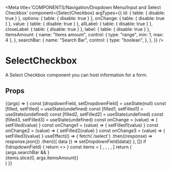 
<Meta
  title='COMPONENTS/Navigation/Dropdown Menu/Input and Select Checkbox'
  component={SelectCheckbox}
  argTypes={{
    id: { table: { disable: true } },
    options: { table: { disable: true } },
    onChange: { table: { disable: true } },
    value: { table: { disable: true } },
    allLabel: { table: { disable: true } },
    closeLabel: { table: { disable: true } },
    label: { table: { disable: true } },
    itemsAmount: {
      name: "Items amount",
      control: { type: "range", min: 1, max: 4 },
    },
    searchBar: {
      name: "Search Bar",
      control: {
        type: "boolean",
      },
    },
  }}
/>

# SelectCheckbox

A Select Checkbox component you can host information for a form.

## Props

<Props of={SelectCheckbox} />

<Preview>
  <Story name='Input and Select Checkbox' args={{ itemsAmount: 4, searchBar: true }}>
    {(args) => {
      const [dropdownField, setDropdownField] = useState(null)
      const [filled, setFilled] = useState(undefined)
      const [filled1, setFilled1] = useState(undefined)
      const [filled2, setFilled2] = useState(undefined)
      const [filled3, setFilled3] = useState(undefined)
      const onChange = (value) => {
        setFilled(value)
      }
      const onChange1 = (value) => {
        setFilled1(value)
      }
      const onChange2 = (value) => {
        setFilled2(value)
      }
      const onChange3 = (value) => {
        setFilled3(value)
      }
      useEffect(() => {
        fetch(`/select`)
          .then((response) => response.json())
          .then(({ data }) => setDropdownField(data))
      }, [])
      if (!dropdownField) {
        return <></>
      }
      const items = [
        <SelectCheckbox
          options={dropdownField.options}
          onChange={onChange}
          value={filled}
        />,
        <SelectCheckbox
          options={dropdownField.options}
          onChange={onChange1}
          value={filled1}
        />,
        <SelectCheckbox
          options={dropdownField.options}
          onChange={onChange2}
          value={filled2}
        />,
        <SelectCheckbox
          options={dropdownField.options}
          onChange={onChange3}
          value={filled3}
        />,
      ]
      return (
        <div className='p-2.5'>
          {args.searchBar && <SearchBar className='mb-1 lg:mb-4' />}
          <div className='flex flex-col gap-1 lg:flex-row lg:gap-4'>
            {items.slice(0, args.itemsAmount)}
          </div>
        </div>
      )
    }}
  </Story>
</Preview>
